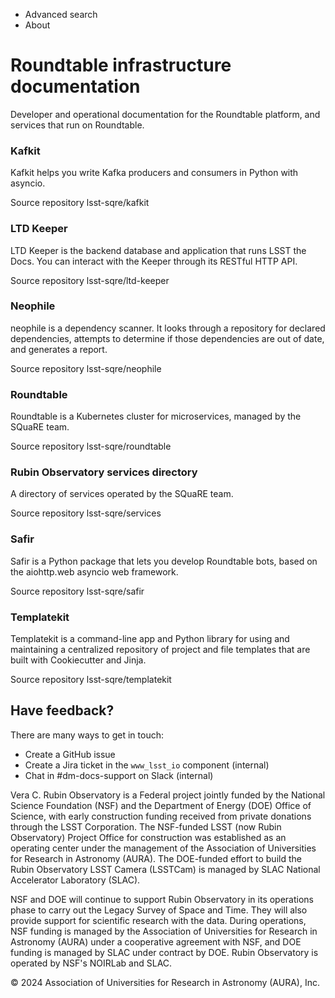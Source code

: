   * Advanced search
  * About



# Roundtable infrastructure documentation

Developer and operational documentation for the Roundtable platform, and services that run on Roundtable. 

### Kafkit

Kafkit helps you write Kafka producers and consumers in Python with asyncio. 

Source repository
    lsst-sqre/kafkit

### LTD Keeper

LTD Keeper is the backend database and application that runs LSST the Docs. You can interact with the Keeper through its RESTful HTTP API. 

Source repository
    lsst-sqre/ltd-keeper

### Neophile

neophile is a dependency scanner. It looks through a repository for declared dependencies, attempts to determine if those dependencies are out of date, and generates a report. 

Source repository
    lsst-sqre/neophile

### Roundtable

Roundtable is a Kubernetes cluster for microservices, managed by the SQuaRE team. 

Source repository
    lsst-sqre/roundtable

### Rubin Observatory services directory

A directory of services operated by the SQuaRE team. 

Source repository
    lsst-sqre/services

### Safir

Safir is a Python package that lets you develop Roundtable bots, based on the aiohttp.web asyncio web framework.

Source repository
    lsst-sqre/safir

### Templatekit

Templatekit is a command-line app and Python library for using and maintaining a centralized repository of project and file templates that are built with Cookiecutter and Jinja. 

Source repository
    lsst-sqre/templatekit

## Have feedback?

There are many ways to get in touch:

  * Create a GitHub issue
  * Create a Jira ticket in the `www_lsst_io` component (internal)
  * Chat in #dm-docs-support on Slack (internal)



Vera C. Rubin Observatory is a Federal project jointly funded by the National Science Foundation (NSF) and the Department of Energy (DOE) Office of Science, with early construction funding received from private donations through the LSST Corporation. The NSF-funded LSST (now Rubin Observatory) Project Office for construction was established as an operating center under the management of the Association of Universities for Research in Astronomy (AURA). The DOE-funded effort to build the Rubin Observatory LSST Camera (LSSTCam) is managed by SLAC National Accelerator Laboratory (SLAC).

NSF and DOE will continue to support Rubin Observatory in its operations phase to carry out the Legacy Survey of Space and Time. They will also provide support for scientific research with the data. During operations, NSF funding is managed by the Association of Universities for Research in Astronomy (AURA) under a cooperative agreement with NSF, and DOE funding is managed by SLAC under contract by DOE. Rubin Observatory is operated by NSF's NOIRLab and SLAC.

© 2024 Association of Universities for Research in Astronomy (AURA), Inc.
